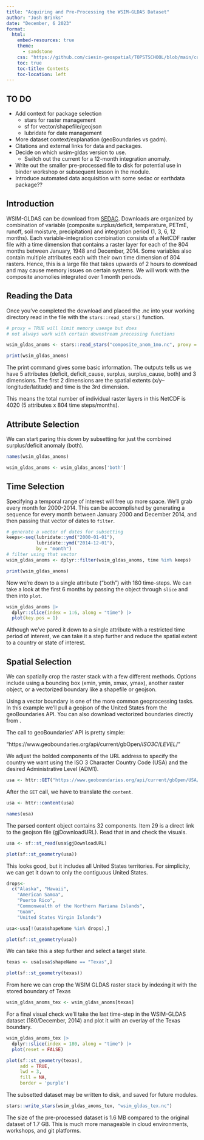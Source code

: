 ```yaml
---
title: "Acquiring and Pre-Processing the WSIM-GLDAS Dataset"
author: "Josh Brinks"
date: "December, 6 2023"
format:
  html:
    embed-resources: true
    theme: 
      - sandstone
    css: "https://github.com/ciesin-geospatial/TOPSTSCHOOL/blob/main/custom.scss"
    toc: true
    toc-title: Contents
    toc-location: left
---
```


## TO DO

  * Add context for package selection
    + stars for raster management
    + sf for vector/shapefile/geojson
    + lubridate for date management
  * More dataset context/explanation (geoBoundaries vs gadm).
  * Citations and external links for data and packages.
  * Decide on which wsim-gldas version to use.
    + Switch out the current for a 12-month integration anomaly. 
  * Write out the smaller pre-processed file to disk for potential use in binder workshop or subsequent lesson in the module.
  * Introduce automated data acquisition with some sedac or earthdata package??

## Introduction

WSIM-GLDAS can be download from [SEDAC](https://sedac.ciesin.columbia.edu/data/set/water-wsim-gldas-v1). Downloads are organized by combination of variable (composite surplus/deficit, temperature, PETmE, runoff, soil moisture, precipitation) and integration period (1, 3, 6, 12 months). Each variable-integration combination consists of a NetCDF raster file with a time dimension that contains a raster layer for each of the 804 months between January, 1948 and December, 2014. Some variables also contain multiple attributes each with their own time dimension of 804 rasters. Hence, this is a large file that takes upwards of 2 hours to download and may cause memory issues on certain systems. We will work with the composite anomolies integrated over 1 month periods. 

## Reading the Data

Once you've completed the download and placed the .nc into your working directory read in the file with the `stars::read_stars()` function.

```r

# proxy = TRUE will limit memory useage but does 
# not always work with certain downstream processing functions

wsim_gldas_anoms <- stars::read_stars("composite_anom_1mo.nc", proxy = FALSE)

print(wsim_gldas_anoms)
```

The print command gives some basic information. The outputs tells us we have 5 attributes (deficit, deficit_cause, surplus, surplus_cause, both) and 3 dimensions. The first 2 dimensions are the spatial extents (x/y--longitude/latitude) and time is the 3rd dimension. 

This means the total number of individual raster layers in this NetCDF is 4020 (5 attributes x 804 time steps/months).

## Attribute Selection

We can start paring this down by subsetting for just the combined surplus/deficit anomaly (both).

```r
names(wsim_gldas_anoms)

wsim_gldas_anoms <- wsim_gldas_anoms['both']
```
## Time Selection

Specifying a temporal range of interest will free up more space. We'll grab every month for 2000-2014. This can be accomplished by generating a sequence for every month between January 2000 and December 2014, and then passing that vector of dates to `filter`.

```r
# generate a vector of dates for subsetting
keeps<-seq(lubridate::ymd("2000-01-01"),
           lubridate::ymd("2014-12-01"), 
           by = "month")
# filter using that vector
wsim_gldas_anoms <- dplyr::filter(wsim_gldas_anoms, time %in% keeps)

print(wsim_gldas_anoms)
```

Now we're down to a single attribute ("both") with 180 time-steps. We can take a look at the first 6 months by passing the object through `slice` and then into `plot`.

```r
wsim_gldas_anoms |>
  dplyr::slice(index = 1:6, along = "time") |>
  plot(key.pos = 1)
```

Although we've pared it down to a single attribute with a restricted time period of interest, we can take it a step further and reduce the spatial extent to a country or state of interest. 

## Spatial Selection

We can spatially crop the raster stack with a few different methods. Options include using a bounding box (xmin, ymin, xmax, ymax), another raster object, or a vectorized boundary like a shapefile or geojson.

Using a vector boundary is one of the more common geoprocessing tasks. In this example we'll pull a geojson of the United States from the geoBoundaries API. You can also download vectorized boundaries directly from [](www.geoboundaries.org).

The call to geoBoundaries' API is pretty simple:

"https://www.geoboundaries.org/api/current/gbOpen/*ISO3C*/*LEVEL*/"

We adjust the bolded components of the URL address to specify the country we want using the ISO 3 Character Country Code (USA) and the desired Administrative Level (ADM1).

```r
usa <- httr::GET("https://www.geoboundaries.org/api/current/gbOpen/USA/ADM1/")
```

After the `GET` call, we have to translate the `content`.

```r
usa <- httr::content(usa)

names(usa)
```

The parsed content object contains 32 components. Item 29 is a direct link to the geojson file (gjDownloadURL). Read that in and check the visuals.

```r
usa <- sf::st_read(usa$gjDownloadURL)

plot(sf::st_geometry(usa))
```
This looks good, but it includes all United States territories. For simplicity, we can get it down to only the contiguous United States. 

```r
drops<-
  c("Alaska", "Hawaii", 
    "American Samoa",
    "Puerto Rico",
    "Commonwealth of the Northern Mariana Islands", 
    "Guam", 
    "United States Virgin Islands")

usa<-usa[!(usa$shapeName %in% drops),]

plot(sf::st_geometry(usa))
```

We can take this a step further and select a target state.

```r
texas <- usa[usa$shapeName == "Texas",]

plot(sf::st_geometry(texas))
```

From here we can crop the WSIM GLDAS raster stack by indexing it with the stored boundary of Texas

```r
wsim_gldas_anoms_tex <- wsim_gldas_anoms[texas]
```

For a final visual check we'll take the last time-step in the WSIM-GLDAS dataset (180/December, 2014) and plot it with an overlay of the Texas boundary.

```r
wsim_gldas_anoms_tex |>
  dplyr::slice(index = 180, along = "time") |>
  plot(reset = FALSE)

plot(sf::st_geometry(texas),
     add = TRUE,
     lwd = 3,
     fill = NA,
     border = 'purple')
```

The subsetted dataset may be written to disk, and saved for future modules.

```r
stars::write_stars(wsim_gldas_anoms_tex, "wsim_gldas_tex.nc")
```
The size of the pre-processed dataset is 1.6 MB compared to the original dataset of 1.7 GB. This is much more manageable in cloud environments, workshops, and git platforms. 